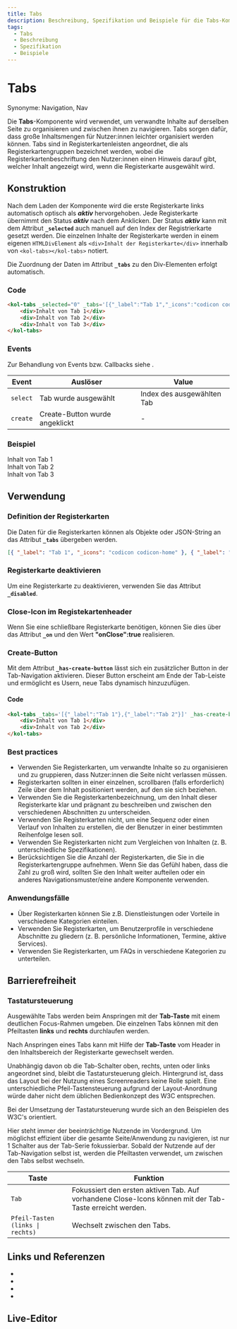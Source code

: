 ```yaml
---
title: Tabs
description: Beschreibung, Spezifikation und Beispiele für die Tabs-Komponente.
tags:
  - Tabs
  - Beschreibung
  - Spezifikation
  - Beispiele
---
```



# Tabs

Synonyme: Navigation, Nav

Die **Tabs**-Komponente wird verwendet, um verwandte Inhalte auf derselben Seite zu organisieren und zwischen ihnen zu navigieren. Tabs sorgen dafür, dass große Inhaltsmengen für Nutzer:innen leichter organisiert werden können. Tabs sind in Registerkartenleisten angeordnet, die als Registerkartengruppen bezeichnet werden, wobei die Registerkartenbeschriftung den Nutzer:innen einen Hinweis darauf gibt, welcher Inhalt angezeigt wird, wenn die Registerkarte ausgewählt wird.

## Konstruktion

Nach dem Laden der Komponente wird die erste Registerkarte links automatisch optisch als **_aktiv_** hervorgehoben. Jede Registerkarte übernimmt den Status **_aktiv_** nach dem Anklicken. Der Status **_aktiv_** kann mit dem Attribut **`_selected`** auch manuell auf den Index der Registrierkarte gesetzt werden.
Die einzelnen Inhalte der Registerkarte werden in einem eigenen `HTMLDivElement` als `<div>Inhalt der Registerkarte</div>` innerhalb von `<kol-tabs></kol-tabs>` notiert.

Die Zuordnung der Daten im Attribut **`_tabs`** zu den Div-Elementen erfolgt automatisch.

### Code

```html
<kol-tabs _selected="0" _tabs='[{"_label":"Tab 1","_icons":"codicon codicon-home"},{"_label":"Tab 2", "_on": {"onClose": true}},{"_label":"Tab 3"}]'>
	<div>Inhalt von Tab 1</div>
	<div>Inhalt von Tab 2</div>
	<div>Inhalt von Tab 3</div>
</kol-tabs>
```

### Events

Zur Behandlung von Events bzw. Callbacks siehe <kol-link _label="Events" _href="../concepts/events" />.

| Event    | Auslöser                       | Value                      |
|----------|--------------------------------|----------------------------|
| `select` | Tab wurde ausgewählt           | Index des ausgewählten Tab |
| `create` | Create-Button wurde angeklickt | -                          |

### Beispiel

<kol-tabs _selected="0" _tabs='[{"_label":"Tab 1","_icons":"codicon codicon-home"},{"_label":"Tab 2", "_on": {"onClose": true}},{"_label":"Tab 3"}]'>
	<div>Inhalt von Tab 1</div>
	<div>Inhalt von Tab 2</div>
	<div>Inhalt von Tab 3</div>
</kol-tabs>

## Verwendung

### Definition der Registerkarten

Die Daten für die Registerkarten können als Objekte oder JSON-String an das Attribut **`_tabs`** übergeben werden.

```json
[{ "_label": "Tab 1", "_icons": "codicon codicon-home" }, { "_label": "Tab 2", "_on": { "onClose": true } }, { "_label": "Tab 3" }]
```

### Registerkarte deaktivieren

Um eine Registerkarte zu deaktivieren, verwenden Sie das Attribut **`_disabled`**.

### Close-Icon im Registekartenheader

Wenn Sie eine schließbare Registerkarte benötigen, können Sie dies über das Attribut **`_on`** und den Wert **"onClose":true** realisieren.

### Create-Button

Mit dem Attribut **`_has-create-button`** lässt sich ein zusätzlicher Button in der Tab-Navigation aktivieren. Dieser Button erscheint am Ende der Tab-Leiste und ermöglicht es Usern, neue Tabs dynamisch hinzuzufügen.

#### Code

```html
<kol-tabs _tabs='[{"_label":"Tab 1"},{"_label":"Tab 2"}]' _has-create-button>
	<div>Inhalt von Tab 1</div>
	<div>Inhalt von Tab 2</div>
</kol-tabs>
```

<kol-link _href="https://develop--kolibri-public-ui.netlify.app/#/tabs/create-button" _target="_blank" _label="Beispiel in der Sample App"></kol-link>

### Best practices

- Verwenden Sie Registerkarten, um verwandte Inhalte so zu organisieren und zu gruppieren, dass Nutzer:innen die Seite nicht verlassen müssen.
- Registerkarten sollten in einer einzelnen, scrollbaren (falls erforderlich) Zeile über dem Inhalt positioniert werden, auf den sie sich beziehen.
- Verwenden Sie die Registerkartenbezeichnung, um den Inhalt dieser Registerkarte klar und prägnant zu beschreiben und zwischen den verschiedenen Abschnitten zu unterscheiden.
- Verwenden Sie Registerkarten nicht, um eine Sequenz oder einen Verlauf von Inhalten zu erstellen, die der Benutzer in einer bestimmten Reihenfolge lesen soll.
- Verwenden Sie Registerkarten nicht zum Vergleichen von Inhalten (z. B. unterschiedliche Spezifikationen).
- Berücksichtigen Sie die Anzahl der Registerkarten, die Sie in die Registerkartengruppe aufnehmen. Wenn Sie das Gefühl haben, dass die Zahl zu groß wird, sollten Sie den Inhalt weiter aufteilen oder ein anderes Navigationsmuster/eine andere Komponente verwenden.

### Anwendungsfälle

- Über Registerkarten können Sie z.B. Dienstleistungen oder Vorteile in verschiedene Kategorien einteilen.
- Verwenden Sie Registerkarten, um Benutzerprofile in verschiedene Abschnitte zu gliedern (z. B. persönliche Informationen, Termine, aktive Services).
- Verwenden Sie Registerkarten, um FAQs in verschiedene Kategorien zu unterteilen.

## Barrierefreiheit

### Tastatursteuerung

Ausgewählte Tabs werden beim Anspringen mit der **Tab-Taste** mit einem deutlichen Focus-Rahmen umgeben. Die einzelnen Tabs können mit den Pfeiltasten **links** und **rechts** durchlaufen werden.

Nach Anspringen eines Tabs kann mit Hilfe der **Tab-Taste** vom Header in den Inhaltsbereich der Registerkarte gewechselt werden.

Unabhängig davon ob die Tab-Schalter oben, rechts, unten oder links angeordnet sind, bleibt die Tastatursteuerung gleich. Hintergrund ist, dass das Layout bei der Nutzung eines Screenreaders keine Rolle spielt. Eine unterschiedliche Pfeil-Tastensteuerung aufgrund der Layout-Anordnung würde daher nicht dem üblichen Bedienkonzept des W3C entsprechen.

Bei der Umsetzung der Tastatursteuerung wurde sich an den Beispielen des W3C's orientiert.

Hier steht immer der beeinträchtige Nutzende im Vordergrund. Um möglichst effizient über die gesamte Seite/Anwendung zu navigieren, ist nur 1 Schalter aus der Tab-Serie fokussierbar. Sobald der Nutzende auf der Tab-Navigation selbst ist, werden die Pfeiltasten verwendet, um zwischen den Tabs selbst wechseln.

| Taste                            | Funktion                                                                                                |
| -------------------------------- | ------------------------------------------------------------------------------------------------------- |
| `Tab`                            | Fokussiert den ersten aktiven Tab. Auf vorhandene Close-Icons können mit der Tab-Taste erreicht werden. |
| `Pfeil-Tasten (links \| rechts)` | Wechselt zwischen den Tabs.                                                                             |

## Links und Referenzen

- <kol-link _href="https://www.w3.org/WAI/ARIA/apg/example-index/tabs/tabs-manual.html" _target="_blank"></kol-link>
- <kol-link _href="https://developer.mozilla.org/en-US/docs/Web/Accessibility/ARIA/Roles/tab_role" _target="_blank"></kol-link>
- <kol-link _href="https://dequeuniversity.com/library/aria/tabpanel" _target="_blank"></kol-link>
- <kol-link _href="https://design-system.service.gov.uk/components/tabs/" _target="_blank"></kol-link>

<Readme />

<ExampleLink component="tabs" />

## Live-Editor

<LiveEditorCompact component="tabs" />
